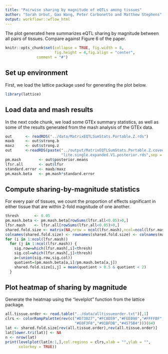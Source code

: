 ```yaml
---
title: "Pairwise sharing by magnitude of eQTLs among tissues"
author: "Sarah Urbut, Gao Wang, Peter Carbonetto and Matthew Stephens"
output: workflowr::wflow_html
---
```


The plot generated here summarizes eQTL sharing by magnitude between
all pairs of tissues. Compare against Figure 6 of the paper.

```r
knitr::opts_chunk$set(collapse = TRUE, fig.width = 8,
                      fig.height = 4,fig.align = "center",
		      comment = "#")
```

## Set up environment

First, we load the lattice package used for generating the plot below.

```r
library(lattice)
```

## Load data and mash results

In the next code chunk, we load some GTEx summary statistics, as well
as some of the results generated from the mash analysis of the GTEx
data.

```r
out      <- readRDS("../data/MatrixEQTLSumStats.Portable.Z.rds")
maxb     <- out$strong.b
maxz     <- out$strong.z
out      <-readRDS(paste("../output/MatrixEQTLSumStats.Portable.Z.coved.K3.P3",
                         "lite.single.expanded.V1.posterior.rds",sep = "."))
pm.mash        <- out$posterior.means
lfsr.all       <- out$lfsr
standard.error <- maxb/maxz
pm.mash.beta   <- pm.mash*standard.error
```

## Compute sharing-by-magnitude statistics

For every pair of tissues, we count the proportion of effects
significant in either tissue that are within 2-fold magnitude of one
another.

```r
thresh       <- 0.05
pm.mash.beta <- pm.mash.beta[rowSums(lfsr.all<0.05)>0,]
lfsr.mash    <- lfsr.all[rowSums(lfsr.all<0.05)>0,]
shared.fold.size <- matrix(NA,nrow = ncol(lfsr.mash),ncol=ncol(lfsr.mash))
colnames(shared.fold.size) <- rownames(shared.fold.size) <- colnames(maxz)
for (i in 1:ncol(lfsr.mash))
  for (j in 1:ncol(lfsr.mash)) {
    sig.row=which(lfsr.mash[,i]<thresh)
    sig.col=which(lfsr.mash[,j]<thresh)
    a=(union(sig.row,sig.col))
    quotient=(pm.mash.beta[a,i]/pm.mash.beta[a,j])
    shared.fold.size[i,j] = mean(quotient > 0.5 & quotient < 2)
  }
```

## Plot heatmap of sharing by magnitude

Generate the heatmap using the "levelplot" function from the lattice
package.

```r
all.tissue.order <- read.table("../data/alltissueorder.txt")[,1]
clrs <- colorRampPalette(rev(c("#D73027","#FC8D59","#FEE090","#FFFFBF",
                               "#E0F3F8","#91BFDB","#4575B4")))(64)
lat <- shared.fold.size[rev(all.tissue.order),rev(all.tissue.order)]
lat[lower.tri(lat)] <- NA
n <- nrow(lat)
print(levelplot(lat[n:1,],col.regions = clrs,xlab = "",ylab = "",
      colorkey = TRUE))
```
